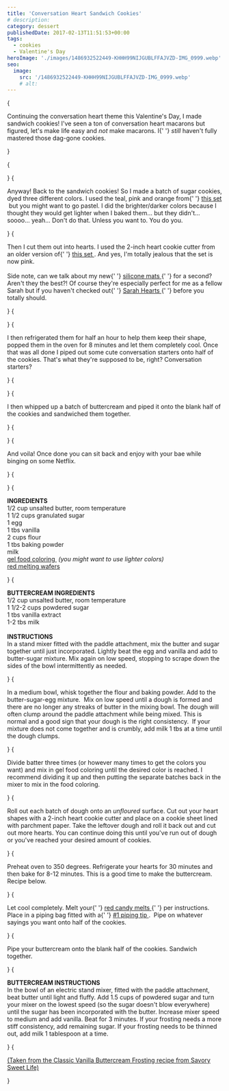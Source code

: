 ```yaml
---
title: 'Conversation Heart Sandwich Cookies'
# description:
category: dessert
publishedDate: 2017-02-13T11:51:53+00:00
tags:
  - cookies
  - Valentine's Day
heroImage: './images/1486932522449-KHHH99NIJGUBLFFAJVZD-IMG_0999.webp'
seo:
  image:
    src: '/1486932522449-KHHH99NIJGUBLFFAJVZD-IMG_0999.webp'
    # alt:
---
```



{<p>Continuing the conversation heart theme this Valentine's Day, I made
sandwich cookies! I've seen a ton of conversation heart macarons but
figured, let's make life easy and <em>not </em>make macarons. I{' '}
<em>still</em> haven't fully mastered those dag-gone cookies.</p>}

{<p><Picture
		src={ContentImage1}
		alt="conversation heart sandwich cookies | sarah makes stuff"
	/></p>}
{<p>Anyway! Back to the sandwich cookies! So I made a batch of sugar cookies, dyed
three different colors. I used the teal, pink and orange from{' '}
<a
		target="_blank"
		href="https://www.amazon.com/Wilton-Neon-Gel-Food-Color/dp/B007EMYD8M"
	>
this set
</a>
 but you might want to go pastel. I did the brighter/darker colors because I
thought they would get lighter when I baked them... but they didn't...
soooo... yeah... Don't do that. Unless you want to. You do you.</p>}
{<p>Then I cut them out into hearts. I used the 2-inch heart cookie cutter from an
older version of{' '}
<a
		target="_blank"
		href="https://www.amazon.com/Wilton-Nesting-Heart-Cutter-Set/dp/B0000CF4KC"
	>
this set
</a>
. And yes, I'm totally jealous that the set is now pink. 
<br />
<br />
Side note, can we talk about my new{' '}
<a target="_blank" href="http://sarahhearts.com/silicone-baking-mat/">
silicone mats
</a>{' '}
for a second? Aren't they the best?! Of course they're especially perfect for
me as a fellow Sarah but if you haven't checked out{' '}
<a target="_blank" href="http://sarahhearts.com">
Sarah Hearts
</a>{' '}
before you totally should.</p>}
{<p><Picture
		src={ContentImage2}
		alt="conversation heart sandwich cookies | sarah makes stuff"
	/></p>}
{<p>I then refrigerated them for half an hour to help them keep their shape,
popped them in the oven for 8 minutes and let them completely cool. Once that
was all done I piped out some cute conversation starters onto half of the
cookies. That's what they're supposed to be, right? Conversation starters?</p>}
{<p><Picture
		src={ContentImage3}
		alt="conversation heart sandwich cookies | sarah makes stuff"
	/></p>}
{<p>I then whipped up a batch of buttercream and piped it onto the blank half of
the cookies and sandwiched them together.</p>}
{<p><Picture
		src={ContentImage4}
		alt="conversation heart sandwich cookies | sarah makes stuff"
	/></p>}
{<p>And voila! Once done you can sit back and enjoy with your bae while binging on
some Netflix.</p>}
{<p><Picture
		src={ContentImage5}
		alt="conversation heart sandwich cookie | sarah makes stuff"
	/></p>}
{<p><strong>INGREDIENTS</strong>
<br />
1/2 cup unsalted butter, room temperature
<br />1 1/2 cups granulated sugar
<br />1 egg
<br />1 tbs vanilla
<br />2 cups flour
<br />1 tbs baking powder
<br />
milk
<br />
<a
		target="_blank"
		href="https://www.amazon.com/Wilton-Neon-Gel-Food-Color/dp/B007EMYD8M"
	>
gel food coloring
</a>
 <em>(you might want to use lighter colors)</em>
<br />
<a
		target="_blank"
		href="https://www.amazon.com/Wilton-Red-Candy-Melts-12-Ounce/dp/B0061TXSR6"
	>
red melting wafers
</a></p>}
{<p><strong>BUTTERCREAM INGREDIENTS</strong>
<br />
1/2 cup unsalted butter, room temperature
<br />1 1/2-2 cups powdered sugar
<br />1 tbs vanilla extract
<br />
1-2 tbs milk
<br />
<br />
<strong>INSTRUCTIONS</strong>
<br />
In a stand mixer fitted with the paddle attachment, mix the butter and sugar
together until just incorporated. Lightly beat the egg and vanilla and add to
butter-sugar mixture. Mix again on low speed, stopping to scrape down the
sides of the bowl intermittently as needed.</p>}
{<p>In a medium bowl, whisk together the flour and baking powder. Add to the
butter-sugar-egg mixture.  Mix on low speed until a dough is formed and there
are no longer any streaks of butter in the mixing bowl. The dough will often
clump around the paddle attachment while being mixed. This is normal and a
good sign that your dough is the right consistency.  If your mixture does not
come together and is crumbly, add milk 1 tbs at a time until the dough
clumps.</p>}
{<p>Divide batter three times (or however many times to get the colors you want)
and mix in gel food coloring until the desired color is reached. I recommend
dividing it up and then putting the separate batches back in the mixer to mix
in the food coloring.</p>}
{<p>Roll out each batch of dough onto an <em>unfloured</em> surface. Cut out your
heart shapes with a 2-inch heart cookie cutter and place on a cookie sheet
lined with parchment paper. Take the leftover dough and roll it back out and
cut out more hearts. You can continue doing this until you've run out of dough
or you've reached your desired amount of cookies.</p>}
{<p>Preheat oven to 350 degrees. Refrigerate your hearts for 30 minutes and then
bake for 8-12 minutes. This is a good time to make the buttercream. Recipe
below.</p>}
{<p>Let cool completely. Melt your{' '}
<a
		target="_blank"
		href="https://www.amazon.com/Wilton-Red-Candy-Melts-12-Ounce/dp/B0061TXSR6"
	>
red candy melts
</a>{' '}
per instructions. Place in a piping bag fitted with a{' '}
<a
		target="_blank"
		href="https://www.amazon.com/Wilton-1-Round-Decorating-Tip/dp/B004AT3XCO"
	>
#1 piping tip
</a>
.  Pipe on whatever sayings you want onto half of the cookies.</p>}
{<p>Pipe your buttercream onto the blank half of the cookies. Sandwich together.</p>}
{<p><strong>BUTTERCREAM INSTRUCTIONS</strong>
<br />
In the bowl of an electric stand mixer, fitted with the paddle attachment,
beat butter until light and fluffy. Add 1.5 cups of powdered sugar and turn
your mixer on the lowest speed (so the sugar doesn't blow everywhere) until
the sugar has been incorporated with the butter. Increase mixer speed to
medium and add vanilla. Beat for 3 minutes. If your frosting needs a more
stiff consistency, add remaining sugar. If your frosting needs to be thinned
out, add milk 1 tablespoon at a time.</p>}
{<p><a
		target="_blank"
		href="http://savorysweetlife.com/2010/03/buttercream-frosting/"
	>
(Taken from the Classic Vanilla Buttercream Frosting recipe from Savory
Sweet Life)
</a></p>}
